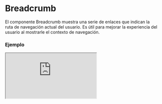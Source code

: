 
# Breadcrumb

El componente Breadcrumb muestra una serie de enlaces que indican la ruta de navegación actual del usuario. Es útil para mejorar la experiencia del usuario al mostrarle el contexto de navegación.

### Ejemplo

<Iframe src="https://fenextjs-component-storybook.vercel.app/iframe.html?args=&id=breadcrumb-breadcrumb--index&viewMode=story" />

### Importacion

Para importar el componente Breadcrumb, se puede hacer desde fenextjs

```tsx copy
import { Breadcrumb } from "fenextjs";
```

### Parametros

| Parametro | Tipo | Requerido | Default | Descripcion |
| --------- | ---- | --------- | ------- | ----------- |
| links | BreadcrumbLinkProps[] | sí |  | Una lista de objetos que representan los enlaces del breadcrumb. Cada objeto incluye la URL, el contenido y opcionalmente un manejador de eventos onClick. |
| className | string | no | "" | Clase personalizada para el componente Breadcrumb. |
| classNameItem | string | no | "" | Clase personalizada para los elementos individuales del breadcrumb. |
| classNameLink | string | no | "" | Clase personalizada para los enlaces dentro del breadcrumb. |

### Propiedades de BreadcrumbLink

Cada enlace en el breadcrumb se define mediante las siguientes propiedades:

| Propiedad | Tipo | Descripcion |
| --- | --- | --- |
| href | string | La URL a la que se redirigirá cuando se haga clic en el enlace. |
| children | ReactNode | El contenido que se mostrará dentro del enlace. |
| onClick | function | Función que se ejecutará cuando se haga clic en el enlace (opcional). |

### Storybook

Para ver el storybook del componente lo puede hacer con este [link](https://fenextjs-component-storybook.vercel.app/?path=/story/breadcrumb-breadcrumb--index)

### Usos

- Breadcrumb básico

```tsx copy
<Breadcrumb links={[{ href: "/home", children: "Home" }, { href: "/about", children: "About" }]} />
```

- Breadcrumb con clases personalizadas

```tsx copy
<Breadcrumb className="custom-breadcrumb" classNameItem="custom-item" classNameLink="custom-link" links={[{ href: "/home", children: "Home" }, { href: "/services", children: "Services" }, { href: "/contact", children: "Contact" }]} />
```

